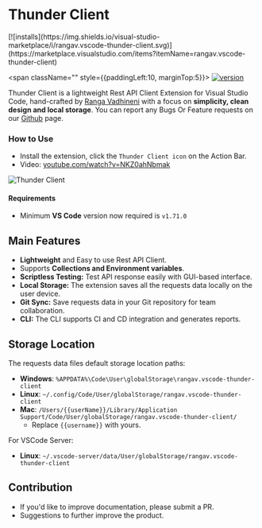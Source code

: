 # Thunder Client
<div className="nx-flex">
  <span className="" style={{paddingLeft:0, marginTop:5}}>
  [![installs](https://img.shields.io/visual-studio-marketplace/i/rangav.vscode-thunder-client.svg)](https://marketplace.visualstudio.com/items?itemName=rangav.vscode-thunder-client)
  </span>

  <span className="" style={{paddingLeft:10, marginTop:5}}>
  [![version](https://img.shields.io/visual-studio-marketplace/v/rangav.vscode-thunder-client.svg)](https://marketplace.visualstudio.com/items?itemName=rangav.vscode-thunder-client) 
  </span>
</div>


Thunder Client is a lightweight Rest API Client Extension for Visual Studio Code, hand-crafted by [Ranga Vadhineni](https://twitter.com/ranga_vadhineni) with a focus on **simplicity, clean design and local storage**. You can report any Bugs Or Feature requests on our [Github](https://github.com/thunderclient/thunder-client-support) page.


### How to Use

- Install the extension, click the `Thunder Client icon` on the Action Bar.
- Video: [youtube.com/watch?v=NKZ0ahNbmak](https://youtu.be/NKZ0ahNbmak)

<img alt="Thunder Client" src="https://raw.githubusercontent.com/thunderclient/thunder-client-support/master/images/thunder-client-v2.png" />

#### Requirements
- Minimum **VS Code** version now required is `v1.71.0`

## Main Features

- **Lightweight** and Easy to use Rest API Client.
- Supports **Collections and Environment variables**.
- **Scriptless Testing:** Test API response easily with GUI-based interface.
- **Local Storage:** The extension saves all the requests data locally on the user device.
- **Git Sync:** Save requests data in your Git repository for team collaboration.
- **CLI:** The CLI supports CI and CD integration and generates reports.



## Storage Location

The requests data files default storage location paths:

- **Windows**: `%APPDATA%\Code\User\globalStorage\rangav.vscode-thunder-client`
- **Linux**: `~/.config/Code/User/globalStorage/rangav.vscode-thunder-client`
- **Mac**: `/Users/{{userName}}/Library/Application Support/Code/User/globalStorage/rangav.vscode-thunder-client/`
  - Replace `{{username}}` with yours.

For VSCode Server:

- **Linux**: `~/.vscode-server/data/User/globalStorage/rangav.vscode-thunder-client`



## Contribution

- If you'd like to improve documentation, please submit a PR.
- Suggestions to further improve the product.